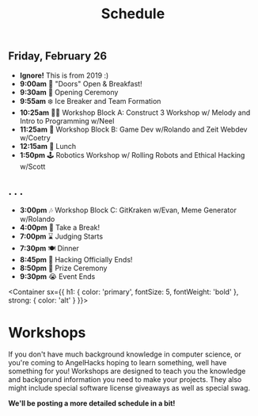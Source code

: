 
<Header sx={{ bg: 'accent' }}>

# Schedule

</Header>

<Schedule>

## Friday, February 26
- **Ignore!** This is from 2019 :)
- **9:00am** 👋 "Doors" Open & Breakfast!
- **9:30am** 📢 Opening Ceremony
- **9:55am** ❄️ Ice Breaker and Team Formation
- **10:25am** 👩‍💻 Workshop Block A: Construct 3 Workshop w/ Melody and Intro to Programming w/Neel
- **11:25am** 🔰 Workshop Block B: Game Dev w/Rolando and Zeit Webdev w/Coetry
- **12:15am** 🧙 Lunch
- **1:50pm** 🕹 Robotics Workshop w/ Rolling Robots and Ethical Hacking w/Scott

## . . . 
- **3:00pm** 🎶 Workshop Block C: GitKraken w/Evan, Meme Generator w/Rolando
- **4:00pm** 👾 Take a Break!
- **7:00pm** ⌛ Judging Starts
- **7:30pm** 🍽️ Dinner
- **8:45pm** 🛑 Hacking Officially Ends!
- **8:50pm** 📢 Prize Ceremony
- **9:30pm** 😭 Event Ends

</Schedule>

<Container 
  sx={{
    h1: {
      color: 'primary',
      fontSize: 5,
      fontWeight: 'bold'
    },
    strong: {
      color: 'alt'
    }
  }}>

# Workshops

If you don't have much background knowledge in computer science, or you're coming to AngelHacks hoping to learn something, well have something for you! Workshops are designed to teach you the knowledge and backgorund information you need to make your projects. They also might include special software license giveaways as well as special swag.

**We'll be posting a more detailed schedule in a bit!**



</Container>
